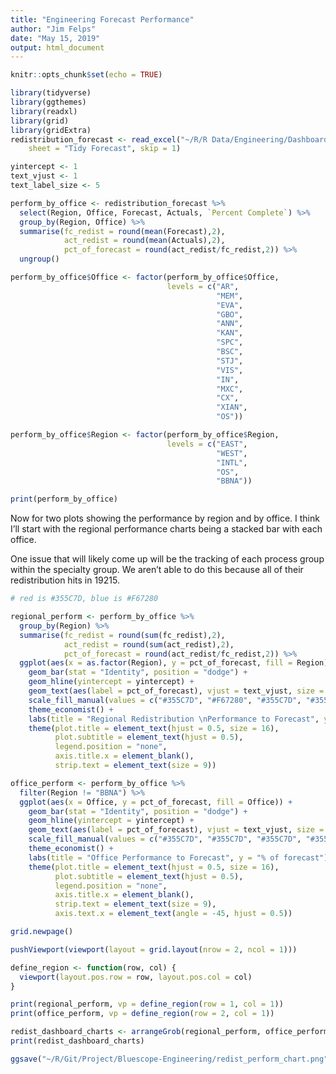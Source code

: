 ```yaml
---
title: "Engineering Forecast Performance"
author: "Jim Felps"
date: "May 15, 2019"
output: html_document
---
```


```r
knitr::opts_chunk$set(echo = TRUE)
```

```r
library(tidyverse)
library(ggthemes)
library(readxl)
library(grid)
library(gridExtra)
redistribution_forecast <- read_excel("~/R/R Data/Engineering/Dashboards/redistribution_forecast.xlsx", 
    sheet = "Tidy Forecast", skip = 1)

yintercept <- 1
text_vjust <- 1
text_label_size <- 5
```

```r
perform_by_office <- redistribution_forecast %>%
  select(Region, Office, Forecast, Actuals, `Percent Complete`) %>%
  group_by(Region, Office) %>%
  summarise(fc_redist = round(mean(Forecast),2),
            act_redist = round(mean(Actuals),2),
            pct_of_forecast = round(act_redist/fc_redist,2)) %>%
  ungroup()

perform_by_office$Office <- factor(perform_by_office$Office,
                                   levels = c("AR",
                                              "MEM",
                                              "EVA",
                                              "GBO",
                                              "ANN",
                                              "KAN",
                                              "SPC",
                                              "BSC",
                                              "STJ",
                                              "VIS",
                                              "IN",
                                              "MXC",
                                              "CX",
                                              "XIAN",
                                              "OS"))

perform_by_office$Region <- factor(perform_by_office$Region,
                                   levels = c("EAST",
                                              "WEST",
                                              "INTL",
                                              "OS",
                                              "BBNA"))

print(perform_by_office)

```



Now for two plots showing the performance by region and by office. I think I'll start with the regional performance charts being a stacked bar with each office.

One issue that will likely come up will be the tracking of each process group within the specialty group. We aren't able to do this because all of their redistribution hits in 19215.

```r
# red is #355C7D, blue is #F67280

regional_perform <- perform_by_office %>%
  group_by(Region) %>%
  summarise(fc_redist = round(sum(fc_redist),2),
            act_redist = round(sum(act_redist),2),
            pct_of_forecast = round(act_redist/fc_redist,2)) %>%
  ggplot(aes(x = as.factor(Region), y = pct_of_forecast, fill = Region)) +
    geom_bar(stat = "Identity", position = "dodge") +
    geom_hline(yintercept = yintercept) +
    geom_text(aes(label = pct_of_forecast), vjust = text_vjust, size = text_label_size) +
    scale_fill_manual(values = c("#355C7D", "#F67280", "#355C7D", "#355C7D", "#F67280")) +
    theme_economist() +
    labs(title = "Regional Redistribution \nPerformance to Forecast", y = "% of forecast", subtitle = "vs % of workdays imported") +
    theme(plot.title = element_text(hjust = 0.5, size = 16),
          plot.subtitle = element_text(hjust = 0.5),
          legend.position = "none",
          axis.title.x = element_blank(),
          strip.text = element_text(size = 9))

office_perform <- perform_by_office %>%
  filter(Region != "BBNA") %>%
  ggplot(aes(x = Office, y = pct_of_forecast, fill = Office)) +
    geom_bar(stat = "Identity", position = "dodge") +
    geom_hline(yintercept = yintercept) +
    geom_text(aes(label = pct_of_forecast), vjust = text_vjust, size = text_label_size) +
    scale_fill_manual(values = c("#355C7D", "#355C7D", "#355C7D", "#355C7D", "#355C7D", "#F67280", "#F67280", "#F67280", "#F67280", "#355C7D", "#355C7D", "#355C7D", "#F67280", "#355C7D", "#355C7D")) +
    theme_economist() +
    labs(title = "Office Performance to Forecast", y = "% of forecast") +
    theme(plot.title = element_text(hjust = 0.5, size = 16),
          plot.subtitle = element_text(hjust = 0.5),
          legend.position = "none",
          axis.title.x = element_blank(),
          strip.text = element_text(size = 9),
          axis.text.x = element_text(angle = -45, hjust = 0.5))

grid.newpage()

pushViewport(viewport(layout = grid.layout(nrow = 2, ncol = 1)))

define_region <- function(row, col) {
  viewport(layout.pos.row = row, layout.pos.col = col)
}

print(regional_perform, vp = define_region(row = 1, col = 1))
print(office_perform, vp = define_region(row = 2, col = 1))

redist_dashboard_charts <- arrangeGrob(regional_perform, office_perform, nrow = 2)
print(redist_dashboard_charts)

ggsave("~/R/Git/Project/Bluescope-Engineering/redist_perform_chart.png", redist_dashboard_charts, width = 16, height = 9, dpi = 320)

```

